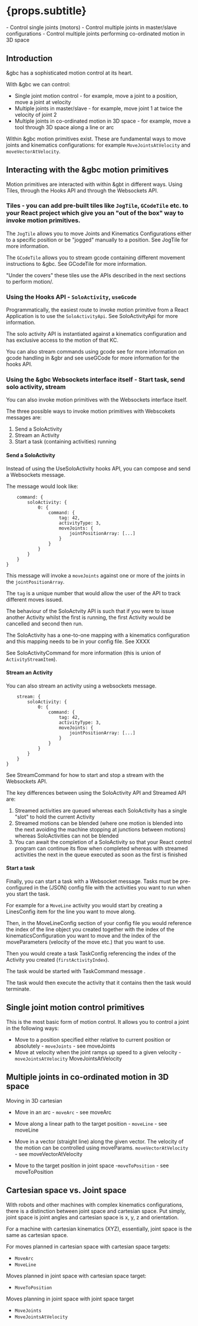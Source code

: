

# {props.subtitle}
<Tldr>
    - Control single joints (motors)
    - Control multiple joints in master/slave configurations
    - Control multiple joints performing co-ordinated motion in 3D space
</Tldr>

## Introduction

&gbc has a sophisticated motion control at its heart.

With &gbc we can control:

* Single joint motion control - for example, move a joint to a position, move a joint at velocity
* Multiple joints in master/slave - for example, move joint 1 at twice the velocity of joint 2
* Multiple joints in co-ordinated motion in 3D space - for example, move a tool through 3D space along a line or arc

Within &gbc motion primitives exist. These are fundamental ways to move joints and kinematics configurations: for example `MoveJointsAtVelocity` and `moveVectorAtVelocity`.

## Interacting with the &gbc motion primitives

Motion primitives are interacted with within &gbt in different ways. Using Tiles, through the Hooks API and through the Websockets API.

### **Tiles** - you can add pre-built tiles like `JogTile`, `GCodeTile` etc. to your React project which give you an "out of the box" way to invoke motion primitives.

The `JogTile` allows you to move Joints and Kinematics Configurations either to a specific position or be "jogged" manually to a position. See <Link to="/docs/gbr/tiles/JogTile"> JogTile </Link> for more information.

The `GCodeTile` allows you to stream gcode containing different movement instructions to &gbc. See <Link to="/docs/gbr/tiles/GCodeTile"> GCodeTile </Link> for more information.

"Under the covers" these tiles use the APIs described in the next sections to perform motion/.

### **Using the Hooks API** - `SoloActivity`, `useGcode`

Programmatically, the easiest route to invoke motion primitive from a React Application is to use the `SoloActivityApi`. See <Link to="/docs/types/SoloActivityApi"> SoloActivityApi </Link> for more information.

The solo activity API is instantiated against a kinematics configuration and has exclusive access to the motion of that KC.

You can also stream commands using gcode see <Link to="/docs/gbr/gcode"> for more information on gcode handling in &gbr </Link> and  <Link to="/docs/gbr/hooks/useGCode">see useGCode</Link> for more information for the hooks API.

### **Using the &gbc Websockets interface itself** - Start task, send solo activity, stream

You can also invoke motion primitives with the Websockets interface itself.

The three possible ways to invoke motion primitives with Webscokets messages are:

1. Send a SoloActivity
1. Stream an Activity
1. Start a task (containing activities) running

#### Send a SoloActivity

Instead of using the UseSoloActivity hooks API, you can compose and send a Websockets message.

The message would look like:

```json{
    command: {
        soloActivity: {
            0: {
                command: {
                    tag: 42,
                    activityType: 3,
                    moveJoints: {
                        jointPositionArray: [...]
                    }
                }
            }
        }
    }
}
```

This message will invoke a `moveJoints` against one or more of the joints in the `jointPositionArray`.

The `tag` is a unique number that would allow the user of the API to track different moves issued.

The behaviour of the SoloActvity API is such that if you were to issue another Activity whilst the first is running, the first Activity would be cancelled and second then run.

The SoloActivity has a one-to-one mapping with a kinematics configuration and this mapping needs to be in your config file. See XXXX

See <Link to="/docs/types/SoloActivityCommand"> SoloActivityCommand </Link> for more information (this is union of `ActivityStreamItem`).

#### Stream an Activity

You can also stream an activity using a websockets message.

```json{
    stream: {
        soloActivity: {
            0: {
                command: {
                    tag: 42,
                    activityType: 3,
                    moveJoints: {
                        jointPositionArray: [...]
                    }
                }
            }
        }
    }
}
```

See <Link to="/docs/types/StreamCommand"> StreamCommand </Link> for how to start and stop a stream with the Websockets API.

The key differences between using the SoloActivity API and Streamed API are:

1. Streamed activities are queued whereas each SoloActivity has a single "slot" to hold the current Activity
1. Streamed motions can be blended (where one motion is blended into the next avoiding the machine stopping at junctions between motions) whereas SoloActivities can not be blended
1. You can await the completion of a SoloActivity so that your React control program can continue its flow when completed whereas with streamed activities the next in the queue executed as soon as the first is finished

#### Start a task

Finally, you can start a task with a Websocket message. Tasks must be pre-configured in the (JSON) config file with the activities you want to run when you start the task.

For example for a `MoveLine` activity you would start by creating a <Link to="/docs/types/LinesConfig"> LinesConfig</Link> item for the line you want to move along.

Then, in the <Link to="/docs/types/MoveLineConfig"> MoveLineConfig</Link> section of your config file you would reference the index of the line object you created together with the index of the kinematicsConfiguration you want to move and the index of the moveParameters (velocity of the move etc.) that you want to use.

Then you would create a task <Link to="/docs/types/TaskConfig">TaskConfig</Link> referencing the index of the Activity you created (`firstActivityIndex`).

The task would be started with <Link to="/docs/types/TaskCommand"> TaskCommand message </Link>.

The task would then execute the activity that it contains then the task would terminate.

## Single joint motion control primitives

This is the most basic form of motion control. It allows you to control a joint in the following ways:

* Move to a position specified either relative to current position or absolutely - `moveJoints` - see <Link to = "/docs/types/MoveJointsStream">moveJoints</Link>
* Move at velocity when the joint ramps up speed to a given velocity - `moveJointsAtVelocity` <Link to = "/docs/types/MoveJointsAtVelocityStream">MoveJointsAtVelocity</Link>

## Multiple joints in co-ordinated motion in 3D space

Moving in 3D cartesian

* Move in an arc - `moveArc` - see <Link to = "/docs/types/MoveArcStream">moveArc</Link>

* Move along a linear path to the target position - `moveLine` - see <Link to = "/docs/types/MoveLineStream">moveLine</Link>

* Move in a vector (straight line) along the given vector. The velocity of the motion can be controlled using moveParams. `moveVectorAtVelocity` - see <Link to = "/docs/types/MoveVectorAtVelocityStream">moveVectorAtVelocity</Link>

* Move to the target position in joint space -`moveToPosition` - see <Link to = "/docs/types/MoveToPositionStream">moveToPosition</Link>

## Cartesian space vs. Joint space

With robots and other machines with complex kinematics configurations, there is a distinction between joint space and cartesian space. Put simply, joint space is joint angles and cartesian space is x, y, z and orientation.

For a machine with cartesian kinematics (XYZ), essentially, joint space is the same as cartesian space.

For moves planned in cartesian space with cartesian space targets:

* `MoveArc`
* `MoveLine`

Moves planned in joint space with cartesian space target:

* `MoveToPosition`

Moves planning in joint space with joint space target

* `MoveJoints`
* `MoveJointsAtVelocity`

